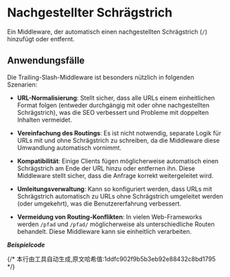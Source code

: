 # Nachgestellter Schrägstrich

Ein Middleware, der automatisch einen nachgestellten Schrägstrich (`/`) hinzufügt oder entfernt.

## Anwendungsfälle

Die Trailing-Slash-Middleware ist besonders nützlich in folgenden Szenarien:

- **URL-Normalisierung**: Stellt sicher, dass alle URLs einem einheitlichen Format folgen (entweder durchgängig mit oder ohne nachgestellten Schrägstrich), was die SEO verbessert und Probleme mit doppelten Inhalten vermeidet.

- **Vereinfachung des Routings**: Es ist nicht notwendig, separate Logik für URLs mit und ohne Schrägstrich zu schreiben, da die Middleware diese Umwandlung automatisch vornimmt.

- **Kompatibilität**: Einige Clients fügen möglicherweise automatisch einen Schrägstrich am Ende der URL hinzu oder entfernen ihn. Diese Middleware stellt sicher, dass die Anfrage korrekt weitergeleitet wird.

- **Umleitungsverwaltung**: Kann so konfiguriert werden, dass URLs mit Schrägstrich automatisch zu URLs ohne Schrägstrich umgeleitet werden (oder umgekehrt), was die Benutzererfahrung verbessert.

- **Vermeidung von Routing-Konflikten**: In vielen Web-Frameworks werden `/pfad` und `/pfad/` möglicherweise als unterschiedliche Routen behandelt. Diese Middleware kann sie einheitlich verarbeiten.


_**Beispielcode**_

<Tabs>
<Tab label="main.rs">
<TrailingMainCode/>
</Tab>
<Tab label="Cargo.toml">
<TrailingCargoCode/>
</Tab>
</Tabs>
{/* 本行由工具自动生成,原文哈希值:1ddfc902f9b5b3eb92e88432c8bd1795 */}
